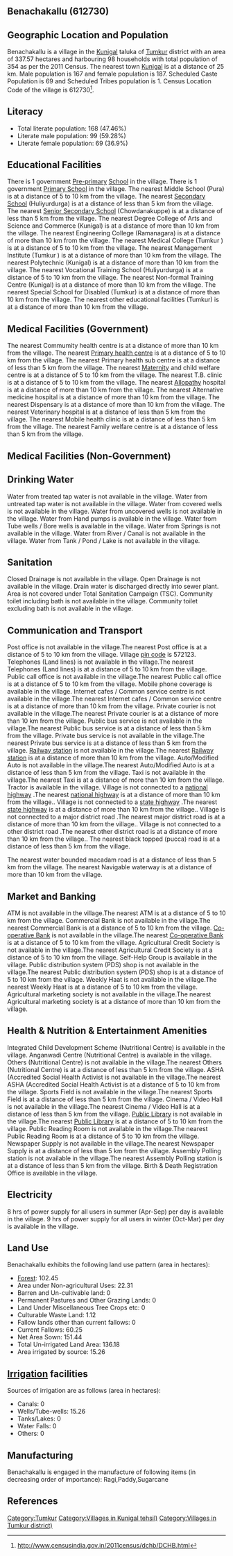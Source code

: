 {{Infobox settlement
| name=Benachakallu
| native_name=
| native_name_lang=
| other_name=
| nickname=
| settlement_type=Village
| image_skyline=
| image_alt=
| image_caption=
| pushpin_map=India Karnataka
| pushpin_label_position=right
| pushpin_map_alt=
| pushpin_map_caption=Location in Karnataka, India
| latd=
| latm=
| lats=
| latNS=
| longd=
| longm=
| longs=
| longEW=
| coordinates_display=inline,title
| subdivision_type=Country
| subdivision_name={{flag|India}}
| subdivision_type1=[[States and territories of India|State]]
| subdivision_name1=Karnataka 
| subdivision_type2=[[List of districts of India|District]]
| subdivision_name2=Tumkur
| subdivision_type3=Tahsil
| subdivision_name3=Kunigal 
| website=
| established_title=<!-- Established -->
| established_date=
| founder=
| named_for=
| government_type=
| governing_body=
| unit_pref=Metric=
| area_footnotes=
| area_rank=
| area_total_km2=3.38
| elevation_footnotes=
| elevation_m=
| population_total=354
| population_as_of=2011
| population_rank=
| population_density_km2=104
| population_demonym=
| population_footnotes=
| demographics_type1=Languages
| demographics1_title1=Official
| demographics1_info1=[[Kannada language|Kannada]]
| timezone1=[[Indian Standard Time|IST]]
| utc_offset1==+5:30
| postal_code_type=[[Postal Index Number|PIN]]
| postal_code=572123
| area_code_type=Telephone code
| area_code=
| registration_plate=
| blank1_name_sec1=Nearest city
| blank1_info_sec1=[[Kunigal]]
| blank2_name_sec1=[[Human sex ratio|Sex ratio]]
| blank2_info_sec1=1119 [[male|♂]]/[[female|♀]]
| blank3_name_sec1=Literacy
| blank3_info_sec1=47.46%
| blank1_name_sec2=[[2011 Census of India|2011 census]] code
| blank1_info_sec2=612730
| footnotes=
}}

== Benachakallu (612730) ==

== Geographic Location and Population ==

Benachakallu is a village in the [[Kunigal ]] taluka of [[Tumkur]] district with an area of 337.57 hectares and harbouring 98 households with total population of 354 as per the 2011 Census. The nearest town [[Kunigal]] is at a distance of 25 km. Male population is 167 and female population is 187. Scheduled Caste Population is 69 and Scheduled Tribes population is 1. Census Location Code of the village is 612730<ref>http://www.censusindia.gov.in/2011census/dchb/DCHB.html</ref>.


== Literacy ==  
* Total literate population: 168 (47.46%)
* Literate male population: 99 (59.28%)
* Literate female population: 69 (36.9%)


== Educational Facilities ==  
There is 1 government [[Pre-primary]] [[School]] in the village.
There is 1 government [[Primary School]] in the village.
The nearest Middle School (Pura) is at a distance of 5 to 10 km from the village.
The nearest [[Secondary School]] (Huliyurdurga) is at a distance of less than 5 km from the village.
The nearest [[Senior Secondary School]] (Chowdanakuppe) is at a distance of less than 5 km from the village.
The nearest Degree College of Arts and Science and Commerce (Kunigal) is at a distance of more than 10 km from the village.
The nearest Engineering College (Ramanagara) is at a distance of more than 10 km from the village.
The nearest Medical College (Tumkur ) is at a distance of 5 to 10 km from the village.
The nearest Management Institute (Tumkur ) is at a distance of more than 10 km from the village.
The nearest Polytechnic (Kunigal) is at a distance of more than 10 km from the village.
The nearest Vocational Training School (Huliyurdurga) is at a distance of 5 to 10 km from the village.
The nearest Non-formal Training Centre (Kunigal) is at a distance of more than 10 km from the village.
The nearest Special School for Disabled (Tumkur) is at a distance of more than 10 km from the village.
The nearest other educational facilities (Tumkur) is at a distance of more than 10 km from the village.


== Medical Facilities (Government) ==
The nearest Commumity health centre is at a distance of more than 10 km from the village.
The nearest [[Primary health centre]] is at a distance of 5 to 10 km from the village.
The nearest Primary health sub centre is at a distance of less than 5 km from the village.
The nearest [[Maternity]] and child welfare centre is at a distance of 5 to 10 km from the village.
The nearest T.B. clinic is at a distance of 5 to 10 km from the village.
The nearest [[Allopathy]] hospital is at a distance of more than 10 km from the village.
The nearest Alternative medicine hospital is at a distance of more than 10 km from the village.
The nearest Dispensary is at a distance of more than 10 km from the village.
The nearest Veterinary hospital is at a distance of less than 5 km from the village.
The nearest Mobile health clinic is at a distance of less than 5 km from the village.
The nearest Family welfare centre is at a distance of less than 5 km from the village.


== Medical Facilities (Non-Government) ==











== Drinking Water ==
Water from treated tap water is not available in the village.
Water from untreated tap water is not available in the village.
Water from covered wells is not available in the village.
Water from uncovered wells is not available in the village.
Water from Hand pumps is available in the village.
Water from Tube wells / Bore wells is available in the village.
Water from Springs is not available in the village.
Water from River / Canal is not available in the village.
Water from Tank / Pond / Lake is not available in the village.


== Sanitation ==
Closed Drainage is not available in the village.
Open Drainage is not available in the village.
Drain water is discharged directly into sewer plant.
Area is not covered under Total Sanitation Campaign (TSC).
Community toilet including bath is not available in the village.
Community toilet excluding bath is not available in the village.


== Communication and Transport ==
Post office is not available in the village.The nearest Post office is at a distance of 5 to 10 km from the village.
Village [[pin code]] is 572123.
Telephones (Land lines) is not available in the village.The nearest Telephones (Land lines) is at a distance of 5 to 10 km from the village.
Public call office is not available in the village.The nearest Public call office is at a distance of 5 to 10 km from the village.
Mobile phone coverage is available in the village.
Internet cafes / Common service centre is not available in the village.The nearest Internet cafes / Common service centre is at a distance of more than 10 km from the village.
Private courier is not available in the village.The nearest Private courier is at a distance of more than 10 km from the village.
Public bus service is not available in the village.The nearest Public bus service is at a distance of less than 5 km from the village.
Private bus service is not available in the village.The nearest Private bus service is at a distance of less than 5 km from the village.
[[Railway station]] is not available in the village.The nearest [[Railway station]] is at a distance of more than 10 km from the village.
Auto/Modified Auto is not available in the village.The nearest Auto/Modified Auto is at a distance of less than 5 km from the village.
Taxi is not available in the village.The nearest Taxi is at a distance of more than 10 km from the village.
Tractor is available in the village.
Village is not connected to a [[national highway]] .The nearest [[national highway]] is at a distance of more than 10 km from the village..
Village is not connected to a [[state highway]] .The nearest [[state highway]] is at a distance of more than 10 km from the village..
Village is not connected to a major district road   .The nearest major district road   is at a distance of more than 10 km from the village..
Village is not connected to a other district road .The nearest other district road is at a distance of more than 10 km from the village..
The nearest black topped (pucca) road is at a distance of less than 5 km from the village.

The nearest water bounded macadam road is at a distance of less than 5 km from the village.
The nearest Navigable waterway is at a distance of more than 10 km from the village.



== Market and Banking ==
ATM is not available in the village.The nearest ATM is at a distance of 5 to 10 km from the village.
Commercial Bank is not available in the village.The nearest Commercial Bank is at a distance of 5 to 10 km from the village.
[[Co-operative Bank]] is not available in the village.The nearest [[Co-operative Bank]] is at a distance of 5 to 10 km from the village.
Agricultural Credit Society is not available in the village.The nearest Agricultural Credit Society is at a distance of 5 to 10 km from the village.
Self-Help Group is available in the village.
Public distribution system (PDS) shop is not available in the village.The nearest Public distribution system (PDS) shop is at a distance of 5 to 10 km from the village.
Weekly Haat is not available in the village.The nearest Weekly Haat is at a distance of 5 to 10 km from the village.
Agricultural marketing society is not available in the village.The nearest Agricultural marketing society is at a distance of more than 10 km from the village.


== Health & Nutrition & Entertainment Amenities ==
Integrated Child Development Scheme (Nutritional Centre) is available in the village.
Anganwadi Centre (Nutritional Centre) is available in the village.
Others (Nutritional Centre) is not available in the village.The nearest Others (Nutritional Centre) is at a distance of less than 5 km from the village.
ASHA (Accredited Social Health Activist is not available in the village.The nearest ASHA (Accredited Social Health Activist is at a distance of 5 to 10 km from the village.
Sports Field is not available in the village.The nearest Sports Field is at a distance of less than 5 km from the village.
Cinema / Video Hall is not available in the village.The nearest Cinema / Video Hall is at a distance of less than 5 km from the village.
[[Public Library]] is not available in the village.The nearest [[Public Library]] is at a distance of 5 to 10 km from the village.
Public Reading Room is not available in the village.The nearest Public Reading Room is at a distance of 5 to 10 km from the village.
Newspaper Supply is not available in the village.The nearest Newspaper Supply is at a distance of less than 5 km from the village.
Assembly Polling station is not available in the village.The nearest Assembly Polling station is at a distance of less than 5 km from the village.
Birth & Death Registration Office is available in the village.


== Electricity ==






8 hrs of power supply for all users in summer (Apr-Sep) per day is available in the village.
9 hrs of power supply for all users in winter (Oct-Mar) per day is available in the village.


== Land Use ==
Benachakallu exhibits the following land use pattern (area in hectares):
* [[Forest]]: 102.45
* Area under Non-agricultural Uses: 22.31
* Barren and Un-cultivable land: 0
* Permanent Pastures and Other Grazing Lands: 0
* Land Under Miscellaneous Tree Crops etc: 0
* Culturable Waste Land: 1.12
* Fallow lands other than current fallows: 0
* Current Fallows: 60.25
* Net Area Sown: 151.44
* Total Un-irrigated Land Area: 136.18
* Area irrigated by source: 15.26


== [[Irrigation]] facilities ==
Sources of irrigation are as follows (area in hectares):
* Canals: 0
* Wells/Tube-wells: 15.26
* Tanks/Lakes: 0
* Water Falls: 0
* Others: 0


== Manufacturing ==
Benachakallu is engaged in the manufacture of following items (in decreasing order of importance): Ragi,Paddy,Sugarcane


[[Category:Tumkur]]
[[Category:Villages in Kunigal  tehsil)]]
[[Category:Villages in Tumkur district)]]


== References ==
{{Reflist}}


